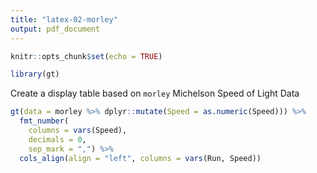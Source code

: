 ```yaml
---
title: "latex-02-morley"
output: pdf_document
---
```

  
```r
knitr::opts_chunk$set(echo = TRUE)

library(gt)
```

Create a display table based on `morley` Michelson Speed of Light Data

```r
gt(data = morley %>% dplyr::mutate(Speed = as.numeric(Speed))) %>%
  fmt_number(
    columns = vars(Speed),
    decimals = 0,
    sep_mark = ",") %>%
  cols_align(align = "left", columns = vars(Run, Speed))
```

